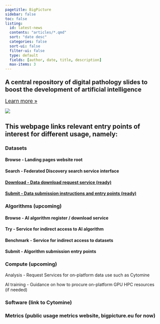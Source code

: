 ```yaml
---
pagetitle: BigPicture
sidebar: false
toc: false
listing:
  id: latest-news
  contents: "articles/*.qmd"
  sort: "date desc"
  categories: false
  sort-ui: false
  filter-ui: false
  type: default
  fields: [author, date, title, description]
  max-items: 3
---
```






::: grid
::: g-col-6
### [A central repository of digital pathology slides to boost the development of artificial intelligence]{style="font-size:larger;"}
<p>[Learn more »](https://bigpicture.eu){style="font-size:larger;"}</p>
:::
::: g-col-6
![](/images/bp-logo.png)
:::
:::




## This webpage links relevant entry points of interest for different usage, namely:

### Datasets
  
#### Browse - Landing pages website root
  
#### Search - Federated Discovery search service interface
  
#### [Download - Data download request service (ready) ](datasets/download/downloading-data.html){style=""}
  
#### [Submit - Data submission instructions and entry points (ready) ](datasets/submission/){style=""}

### Algorithms (upcoming)
#### Browse - AI algorithm register / download service
####  Try - Service for indirect access to AI algorithm
####  Benchmark - Service for indirect access to datasets
####  Submit - Algorithm submission entry points

### Compute (upcoming)

Analysis - Request Services for on-platform data use such as Cytomine

AI training - Guidance on how to procure on-platform GPU HPC resources (if needed)

### Software  (link to Cytomine)

### Metrics (public usage metrics website, bigpicture.eu for now)
